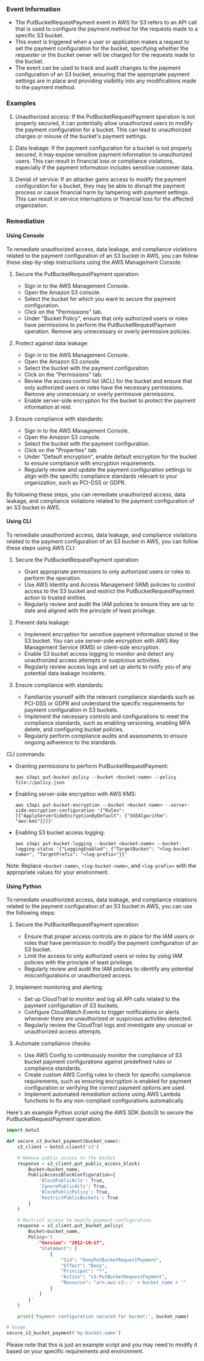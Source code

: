 
### Event Information

- The PutBucketRequestPayment event in AWS for S3 refers to an API call that is used to configure the payment method for the requests made to a specific S3 bucket.
- This event is triggered when a user or application makes a request to set the payment configuration for the bucket, specifying whether the requester or the bucket owner will be charged for the requests made to the bucket.
- The event can be used to track and audit changes to the payment configuration of an S3 bucket, ensuring that the appropriate payment settings are in place and providing visibility into any modifications made to the payment method.


### Examples

1. Unauthorized access: If the PutBucketRequestPayment operation is not properly secured, it can potentially allow unauthorized users to modify the payment configuration for a bucket. This can lead to unauthorized charges or misuse of the bucket's payment settings.

2. Data leakage: If the payment configuration for a bucket is not properly secured, it may expose sensitive payment information to unauthorized users. This can result in financial loss or compliance violations, especially if the payment information includes sensitive customer data.

3. Denial of service: If an attacker gains access to modify the payment configuration for a bucket, they may be able to disrupt the payment process or cause financial harm by tampering with payment settings. This can result in service interruptions or financial loss for the affected organization.

### Remediation

#### Using Console

To remediate unauthorized access, data leakage, and compliance violations related to the payment configuration of an S3 bucket in AWS, you can follow these step-by-step instructions using the AWS Management Console:

1. Secure the PutBucketRequestPayment operation:
   - Sign in to the AWS Management Console.
   - Open the Amazon S3 console.
   - Select the bucket for which you want to secure the payment configuration.
   - Click on the "Permissions" tab.
   - Under "Bucket Policy", ensure that only authorized users or roles have permissions to perform the PutBucketRequestPayment operation. Remove any unnecessary or overly permissive policies.

2. Protect against data leakage:
   - Sign in to the AWS Management Console.
   - Open the Amazon S3 console.
   - Select the bucket with the payment configuration.
   - Click on the "Permissions" tab.
   - Review the access control list (ACL) for the bucket and ensure that only authorized users or roles have the necessary permissions. Remove any unnecessary or overly permissive permissions.
   - Enable server-side encryption for the bucket to protect the payment information at rest.

3. Ensure compliance with standards:
   - Sign in to the AWS Management Console.
   - Open the Amazon S3 console.
   - Select the bucket with the payment configuration.
   - Click on the "Properties" tab.
   - Under "Default encryption", enable default encryption for the bucket to ensure compliance with encryption requirements.
   - Regularly review and update the payment configuration settings to align with the specific compliance standards relevant to your organization, such as PCI-DSS or GDPR.

By following these steps, you can remediate unauthorized access, data leakage, and compliance violations related to the payment configuration of an S3 bucket in AWS.

#### Using CLI

To remediate unauthorized access, data leakage, and compliance violations related to the payment configuration of an S3 bucket in AWS, you can follow these steps using AWS CLI:

1. Secure the PutBucketRequestPayment operation:
   - Grant appropriate permissions to only authorized users or roles to perform the operation.
   - Use AWS Identity and Access Management (IAM) policies to control access to the S3 bucket and restrict the PutBucketRequestPayment action to trusted entities.
   - Regularly review and audit the IAM policies to ensure they are up to date and aligned with the principle of least privilege.

2. Prevent data leakage:
   - Implement encryption for sensitive payment information stored in the S3 bucket. You can use server-side encryption with AWS Key Management Service (KMS) or client-side encryption.
   - Enable S3 bucket access logging to monitor and detect any unauthorized access attempts or suspicious activities.
   - Regularly review access logs and set up alerts to notify you of any potential data leakage incidents.

3. Ensure compliance with standards:
   - Familiarize yourself with the relevant compliance standards such as PCI-DSS or GDPR and understand the specific requirements for payment configuration in S3 buckets.
   - Implement the necessary controls and configurations to meet the compliance standards, such as enabling versioning, enabling MFA delete, and configuring bucket policies.
   - Regularly perform compliance audits and assessments to ensure ongoing adherence to the standards.

CLI commands:
- Granting permissions to perform PutBucketRequestPayment:
  ```
  aws s3api put-bucket-policy --bucket <bucket-name> --policy file://policy.json
  ```

- Enabling server-side encryption with AWS KMS:
  ```
  aws s3api put-bucket-encryption --bucket <bucket-name> --server-side-encryption-configuration '{"Rules": [{"ApplyServerSideEncryptionByDefault": {"SSEAlgorithm": "aws:kms"}}]}'
  ```

- Enabling S3 bucket access logging:
  ```
  aws s3api put-bucket-logging --bucket <bucket-name> --bucket-logging-status '{"LoggingEnabled": {"TargetBucket": "<log-bucket-name>", "TargetPrefix": "<log-prefix>"}}'
  ```

Note: Replace `<bucket-name>`, `<log-bucket-name>`, and `<log-prefix>` with the appropriate values for your environment.

#### Using Python

To remediate unauthorized access, data leakage, and compliance violations related to the payment configuration of an S3 bucket in AWS, you can use the following steps:

1. Secure the PutBucketRequestPayment operation:
   - Ensure that proper access controls are in place for the IAM users or roles that have permission to modify the payment configuration of an S3 bucket.
   - Limit the access to only authorized users or roles by using IAM policies with the principle of least privilege.
   - Regularly review and audit the IAM policies to identify any potential misconfigurations or unauthorized access.

2. Implement monitoring and alerting:
   - Set up CloudTrail to monitor and log all API calls related to the payment configuration of S3 buckets.
   - Configure CloudWatch Events to trigger notifications or alerts whenever there are unauthorized or suspicious activities detected.
   - Regularly review the CloudTrail logs and investigate any unusual or unauthorized access attempts.

3. Automate compliance checks:
   - Use AWS Config to continuously monitor the compliance of S3 bucket payment configurations against predefined rules or compliance standards.
   - Create custom AWS Config rules to check for specific compliance requirements, such as ensuring encryption is enabled for payment configuration or verifying the correct payment options are used.
   - Implement automated remediation actions using AWS Lambda functions to fix any non-compliant configurations automatically.

Here's an example Python script using the AWS SDK (boto3) to secure the PutBucketRequestPayment operation:

```python
import boto3

def secure_s3_bucket_payment(bucket_name):
    s3_client = boto3.client('s3')

    # Remove public access to the bucket
    response = s3_client.put_public_access_block(
        Bucket=bucket_name,
        PublicAccessBlockConfiguration={
            'BlockPublicAcls': True,
            'IgnorePublicAcls': True,
            'BlockPublicPolicy': True,
            'RestrictPublicBuckets': True
        }
    )

    # Restrict access to modify payment configuration
    response = s3_client.put_bucket_policy(
        Bucket=bucket_name,
        Policy='{
            "Version": "2012-10-17",
            "Statement": [
                {
                    "Sid": "DenyPutBucketRequestPayment",
                    "Effect": "Deny",
                    "Principal": "*",
                    "Action": "s3:PutBucketRequestPayment",
                    "Resource": "arn:aws:s3:::' + bucket_name + '"
                }
            ]
        }'
    )

    print('Payment configuration secured for bucket:', bucket_name)

# Usage
secure_s3_bucket_payment('my-bucket-name')
```

Please note that this is just an example script and you may need to modify it based on your specific requirements and environment.

